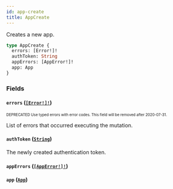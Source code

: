 ```yaml
---
id: app-create
title: AppCreate
---
```


Creates a new app.

```graphql
type AppCreate {
  errors: [Error!]!
  authToken: String
  appErrors: [AppError!]!
  app: App
}
```

### Fields

#### `errors` ([`[Error!]!`](/developer/api-reference/objects/error.mdx))

<sub><sup><span className="deprecatedTag">DEPRECATED</span> Use typed errors with error codes. This field will be removed after 2020-07-31.</sup></sub>

List of errors that occurred executing the mutation.

#### `authToken` ([`String`](/developer/api-reference/scalars/string.mdx))

The newly created authentication token.

#### `appErrors` ([`[AppError!]!`](/developer/api-reference/objects/app-error.mdx))

#### `app` ([`App`](/developer/api-reference/objects/app.mdx))
